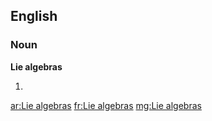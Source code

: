 ==English==

===Noun===
'''Lie algebras'''

# {{plural of|Lie algebra}}

[[ar:Lie algebras]]
[[fr:Lie algebras]]
[[mg:Lie algebras]]